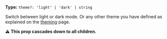**Type:** `theme?: 'light' | 'dark' | string`

Switch between light or dark mode. Or any other theme you have defined as explained on the [theming](/overview/theming) page.

**⚠️ This prop cascades down to all children.**
